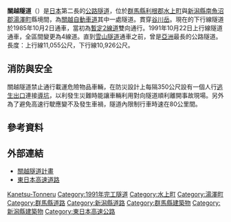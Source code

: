 {{Infobox tunnel
|name = 關越隧道
|image = File:Kan-Etsu Tunnel.jpg
|caption = 下行線入口（湯澤町側）
|location = {{JPN}}[[群馬縣|群馬縣]]、[[新潟縣|新潟縣]]
|coordinates =
|route = [[關越自動車道|關越自動車道]]
|status = 使用中
|start = [[群馬縣|群馬縣]][[利根郡|利根郡]][[水上町|水上町]]
|end = [[新潟縣|新潟縣]][[南魚沼郡|南魚沼郡]][[湯澤町|湯澤町]]
|startwork =
|open = 1985年10月2日（北向）<br />1991年10月22日（南向）
|close =
|owner = |operator = [[東日本高速道路|東日本高速道路]]
|traffic = 自用車、大客車
|character =
|toll =
|vpd = 16,361 台（2002年度。南北行合計）
|construction =
|length = 10,926 [[公尺|公尺]]（北向）<br />11,055公尺（南向）
|lanes = 雙向各2車道
|speed = 每小時80 [[公里|公里]]（[[限速|限速]]:70 km/h）
|hielevation =
|lowelevation =
|height =
|width= 7 m
|grade =
}}

'''關越隧道'''（{{jpn|j=関越トンネル|hg=かんえつトンネル|rm=kan-etsu tonneru|f=y}}）是[[日本|日本]]第二長的[[公路隧道|公路隧道]]，位於[[群馬縣|群馬縣]][[利根郡|利根郡]][[水上町|水上町]]與[[新潟縣|新潟縣]][[南魚沼郡|南魚沼郡]][[湯澤町|湯澤町]]縣境間，為[[關越自動車道|關越自動車道]]其中一處隧道。貫穿[[谷川岳|谷川岳]]。現在的下行線隧道於1985年10月2日通車，當初為[[暫定2線道|暫定2線道]]雙向通行。1991年10月22日上行線隧道通車，全區間變更為4線道。直到[[雪山隧道|雪山隧道]]通車之前，曾是[[亞洲|亞洲]]最長的公路隧道。長度：上行線11,055公尺，下行線10,926公尺。

== 消防與安全 ==
關越隧道禁止通行載運危險物品車輛，在防災設計上每隔350公尺設有一個人行[[逃生出口|逃生出口]]連接[[導坑|導坑]]，以利發生災難時能讓車輛利用對向隧道順利離開事故現場。另外為了避免高速行駛應變不及發生車禍，隧道內限制行車時速在80公里間。

== 參考資料 ==
{{Reflist}}

== 外部連結 ==
* [https://www.pacific.co.jp/service/project/kanetsu-tunnel/ 關越隧道計畫] {{Wayback|url=https://www.pacific.co.jp/service/project/kanetsu-tunnel/ |date=20210126060014 }}
* [http://www.e-nexco.co.jp 東日本高速道路] {{Wayback|url=http://www.e-nexco.co.jp/ |date=20140203074239 }}

[[Category:日本公路隧道|Kanetsu-Tonneru]]
[[Category:1991年完工隧道|Category:1991年完工隧道]]
[[Category:水上町|Category:水上町]]
[[Category:湯澤町|Category:湯澤町]]
[[Category:群馬縣道路|Category:群馬縣道路]]
[[Category:新潟縣道路|Category:新潟縣道路]]
[[Category:群馬縣建築物|Category:群馬縣建築物]]
[[Category:新潟縣建築物|Category:新潟縣建築物]]
[[Category:東日本高速公路|Category:東日本高速公路]]